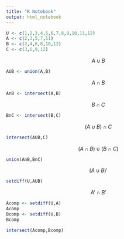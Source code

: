 ```yaml
---
title: "R Notebook"
output: html_notebook
---
```


```r
U <- c(1,2,3,4,5,6,7,8,9,10,11,12)
A <- c(2,3,5,7,11)
B <- c(2,4,6,8,10,12)
C <- c(3,6,9,12)
```

$$A\cup B$$
```r
AUB <- union(A,B)
```
$$A\cap B$$
```r
AnB <- intersect(A,B)
```
$$B\cap C$$
```r
BnC <- intersect(B,C)
```
$$(A\cup B) \cap C$$
```r
intersect(AUB,C)
```
$$(A\cap B) \cup (B\cap C)$$
```r
union(AnB,BnC)
```
$$(A\cup B)'$$
```r
setdiff(U,AUB)
```
$$A' \cap B'$$
```r
Acomp <- setdiff(U,A)
Acomp
Bcomp <- setdiff(U,B)
Bcomp
```
```r
intersect(Acomp,Bcomp)
```

